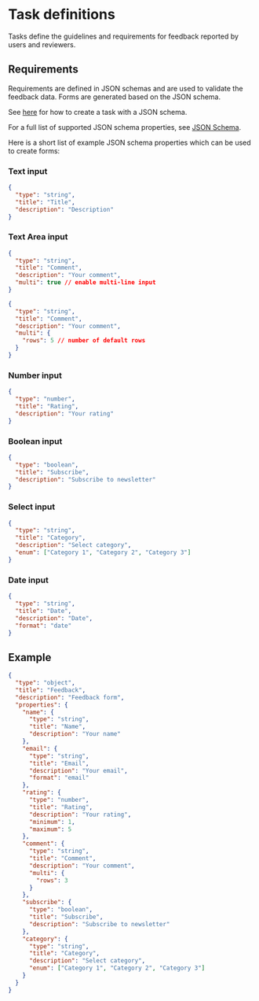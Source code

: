 # Task definitions

Tasks define the guidelines and requirements for feedback reported by users and reviewers.

## Requirements

Requirements are defined in JSON schemas and are used to validate the feedback data.
Forms are generated based on the JSON schema.

See [here](/feedback/feedback#create-a-task) for how to create a task with a JSON schema.

For a full list of supported JSON schema properties, see [JSON Schema](https://json-schema.org/understanding-json-schema/reference/).

Here is a short list of example JSON schema properties which can be used to create forms:

### Text input

```json
{
  "type": "string",
  "title": "Title",
  "description": "Description"
}
```

### Text Area input

```json
{
  "type": "string",
  "title": "Comment",
  "description": "Your comment",
  "multi": true // enable multi-line input
}
```

```json
{
  "type": "string",
  "title": "Comment",
  "description": "Your comment",
  "multi": {
    "rows": 5 // number of default rows
  }
}
```

### Number input

```json
{
  "type": "number",
  "title": "Rating",
  "description": "Your rating"
}
```

### Boolean input

```json
{
  "type": "boolean",
  "title": "Subscribe",
  "description": "Subscribe to newsletter"
}
```

### Select input

```json
{
  "type": "string",
  "title": "Category",
  "description": "Select category",
  "enum": ["Category 1", "Category 2", "Category 3"]
}
```

### Date input

```json
{
  "type": "string",
  "title": "Date",
  "description": "Date",
  "format": "date"
}
```

## Example

```json
{
  "type": "object",
  "title": "Feedback",
  "description": "Feedback form",
  "properties": {
    "name": {
      "type": "string",
      "title": "Name",
      "description": "Your name"
    },
    "email": {
      "type": "string",
      "title": "Email",
      "description": "Your email",
      "format": "email"
    },
    "rating": {
      "type": "number",
      "title": "Rating",
      "description": "Your rating",
      "minimum": 1,
      "maximum": 5
    },
    "comment": {
      "type": "string",
      "title": "Comment",
      "description": "Your comment",
      "multi": {
        "rows": 3
      }
    },
    "subscribe": {
      "type": "boolean",
      "title": "Subscribe",
      "description": "Subscribe to newsletter"
    },
    "category": {
      "type": "string",
      "title": "Category",
      "description": "Select category",
      "enum": ["Category 1", "Category 2", "Category 3"]
    }
  }
}
```
